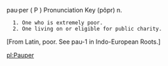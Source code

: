 pau·per    ( P )  Pronunciation Key  (pôpr)
n.

   1. One who is extremely poor.
   2. One living on or eligible for public charity.


[From Latin, poor. See pau-1 in Indo-European Roots.]

[[pl:Pauper]]